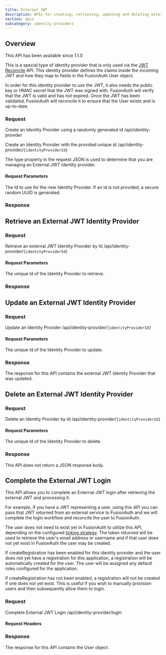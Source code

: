 ```yaml
---
title: External JWT
description: APIs for creating, retrieving, updating and deleting external JWT identity providers
section: apis
subcategory: identity providers
---
```


## Overview

<Aside type="version">
This API has been available since 1.1.0
</Aside>

This is a special type of identity provider that is only used via the [JWT Reconcile](/docs/apis/jwt#reconcile-a-jwt-using-the-external-jwt-provider) API. This identity provider defines the claims inside the incoming JWT and how they map to fields in the FusionAuth User object.

<ExternalJwtProviderWarning />

In order for this identity provider to use the JWT, it also needs the public key or HMAC secret that the JWT was signed with. FusionAuth will verify that the JWT is valid and has not expired. Once the JWT has been validated, FusionAuth will reconcile it to ensure that the User exists and is up-to-date.

[//]: # (idp_display_name blank on purpose reads better)
<TokenStorageNote idp_display_name idp_linking_strategy="LinkByEmail" token_name="token provided in the refresh_token field" return_text="request" />

### Request

<APIAuthentication icon="lock">Create an Identity Provider using a randomly generated id</APIAuthentication>
<APIURI method="POST">/api/identity-provider</APIURI>

<APIAuthentication icon="lock">Create an Identity Provider with the provided unique id</APIAuthentication>
<APIURI method="POST">/api/identity-provider/`{identityProviderId}`</APIURI>

The <InlineField>type</InlineField> property in the request JSON is used to determine that you are managing an External JWT identity provider.

#### Request Parameters

<APIBlock>
  <APIField name="identityProviderId" type="UUID" optional defaults="secure random UUID">
    The Id to use for the new Identity Provider. If an id is not provided, a secure random UUID is generated.
  </APIField>
</APIBlock>

<ExternalJwtRequestBody idp_since={idp_since} idp_display_name={idp_display_name} idp_linking_strategy={idp_linking_strategy} />

### Response

<StandardPostResponseCodes never_search_error />

<ExternalJwtResponseBody idp_since={props.idp_since} idp_display_name={props.idp_display_name} idp_linking_strategy={idp_linking_strategy} />

## Retrieve an External JWT Identity Provider

### Request

<APIAuthentication icon="lock">Retrieve an external JWT Identity Provider by Id</APIAuthentication>
<APIURI method="GET">/api/identity-provider/`{identityProviderId}`</APIURI>

#### Request Parameters

<APIBlock>
  <APIField name="identityProviderId" type="UUID" required>
    The unique Id of the Identity Provider to retrieve.
  </APIField>
</APIBlock>

### Response

<StandardGetResponseCodes never_search_error />

<ExternalJwtResponseBody />


## Update an External JWT Identity Provider

<GenericUpdateExplanationFragment capitalized_object_name="External JWT Identity Provider" />

### Request

<APIAuthentication icon="lock">Update an Identity Provider</APIAuthentication>
<APIURI method="PUT">/api/identity-provider/`{identityProviderId}`</APIURI>

<PatchSupport api_endpoint="/api/identity-provider/`{identityProviderId}`" />

<ExternalJwtRequestBody api_endpoint="/api/identity-provider/`\{identityProviderId\}`" />


#### Request Parameters

<APIBlock>
  <APIField name="identityProviderId" type="UUID" required>
    The unique Id of the Identity Provider to update.
  </APIField>
</APIBlock>

<ExternalJwtRequestBody idp_since={idp_since} idp_display_name={idp_display_name} idp_linking_strategy={idp_linking_strategy} />

### Response

The response for this API contains the external JWT Identity Provider that was updated.

<StandardPutResponseCodes never_search_error />

<ExternalJwtResponseBody idp_since={props.idp_since} idp_display_name={props.idp_display_name} idp_linking_strategy={idp_linking_strategy} />

## Delete an External JWT Identity Provider

### Request

<APIAuthentication icon="lock">Delete an Identity Provider by Id</APIAuthentication>
<APIURI method="DELETE">/api/identity-provider/`{identityProviderId}`</APIURI>

#### Request Parameters

<APIBlock>
  <APIField name="identityProviderId" type="UUID" required>
    The unique Id of the Identity Provider to delete.
  </APIField>
</APIBlock>

### Response

This API does not return a JSON response body.

<StandardDeleteResponseCodes never_search_error />

## Complete the External JWT Login

This API allows you to complete an External JWT login after retrieving the external JWT and processing it.

For example, if you have a JWT representing a user, using this API you can pass that JWT returned from an external service to FusionAuth and we will complete the login workflow and reconcile the user to FusionAuth.

The user does not need to exist yet in FusionAuth to utilize this API, depending on the configured [linking strategy](/docs/lifecycle/authenticate-users/identity-providers/#linking-strategies). The token returned will be used to retrieve the user's email address or username and if that user does not yet exist in FusionAuth the user may be created.

If <InlineField>createRegistration</InlineField> has been enabled for this identity provider and the user does not yet have a registration for this application, a registration will be automatically created for the user. The user will be assigned any default roles configured for the application.

If <InlineField>createRegistration</InlineField> has not been enabled, a registration will not be created if one does not yet exist. This is useful if you wish to manually provision users and then subsequently allow them to login.

### Request

<APIAuthentication icon="unlock">Complete External JWT Login</APIAuthentication>
<APIURI method="POST">/api/identity-provider/login</APIURI>

#### Request Headers

<APIBlock>
  <XForwardedForHeader />
  <XFusionauthTenantIdHeaderScopedOperationRowOnly />
</APIBlock>

<IdentityProviderLoginRequestBody idp_display_name={idp_display_name} />

### Response

The response for this API contains the User object.

<IdentityProviderLoginResponseBody />
